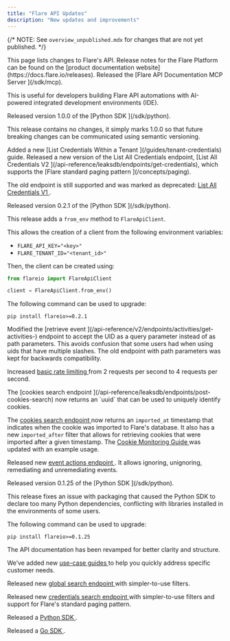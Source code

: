 ```yaml
---
title: "Flare API Updates"
description: "New updates and improvements"
---
```


{/*
NOTE: See `overview_unpublished.mdx` for changes that are not yet published.
*/}

<Note>
This page lists changes to Flare's API.
Release notes for the Flare Platform can be found on the [product documentation website](https://docs.flare.io/releases).
</Note>

<Update label="2025-07" description="MCP - July 2025">
  Released the
  [Flare API Documentation MCP Server <Icon icon="book" size={16} />](/sdk/mcp).
  
  This is useful for developers building Flare API automations with AI-powered integrated development environments (IDE).
</Update>

<Update label="2025-05-15" description="Python SDK - v1.0.0">
  Released version 1.0.0 of the
  [Python SDK <Icon icon="book" size={16} />](/sdk/python).

  This release contains no changes, it simply marks 1.0.0 so that future
  breaking changes can be communicated using semantic versioning.
</Update>

<Update label="2025-05" description="API - May 2025">
  Added a new
  [List Credentials Within a Tenant <Icon icon="book" size={16} />](/guides/tenant-credentials)
  guide.
</Update>

<Update label="2025-04" description="API - April 2025">
  Released a new version of the List All Credentials endpoint, 
  [List All Credentials V2 <Icon icon="code" size={16} />](/api-reference/leaksdb/endpoints/get-credentials),
  which supports the
  [Flare standard paging pattern <Icon icon="book" size={16} />](/concepts/paging).

  The old endpoint is still supported and was marked as deprecated:
  [List All Credentials V1 <Icon icon="code" size={16} />](/api-reference/leaksdb/endpoints/get-credentials-v1).
</Update>

<Update label="2025-02-18" description="Python SDK - v0.2.1">
  Released version 0.2.1 of the
  [Python SDK <Icon icon="book" size={16} />](/sdk/python).

  This release adds a `from_env` method to `FlareApiClient`.

  This allows the creation of a client from the following environment variables:
  - `FLARE_API_KEY="<key>"`
  - `FLARE_TENANT_ID="<tenant_id>"`

  Then, the client can be created using:
```python
from flareio import FlareApiClient

client = FlareApiClient.from_env()
```

  The following command can be used to upgrade:
  ```shell
  pip install flareio>=0.2.1
  ```
</Update>

<Update label="2025-01" description="API - January 2025">
  Modified the
  [retrieve event <Icon icon="code" size={16} />](/api-reference/v2/endpoints/activities/get-activities-)
  endpoint to accept the UID as a query parameter instead of as path parameters.
  This avoids confusion that some users had when using uids that have multiple slashes.
  The old endpoint with path parameters was kept for backwards compatibility.

  Increased
  [basic rate limiting <Icon icon="book" size={16} />](/concepts/rate-limits-and-quotas)
  from 2 requests per second to 4 requests per second.
</Update>

<Update label="2024-12" description="API - December 2024">
  The
  [cookies search endpoint <Icon icon="code" size={16} />](/api-reference/leaksdb/endpoints/post-cookies-search)
  now returns an `uuid` that can be used to uniquely identify cookies.

  The
  [cookies search endpoint <Icon icon="code" size={16} />](/api-reference/leaksdb/endpoints/post-cookies-search)
  now returns an `imported_at` timestamp that indicates when the cookie was imported to
  Flare's database. It also has a new `imported_after` filter that allows for retrieving
  cookies that were imported after a given timestamp. The
  [Cookie Monitoring Guide <Icon icon="book" size={16} />](/guides/cookie-monitoring)
  was updated with an example usage.

  Released new
  [event actions endpoint <Icon icon="code" size={16} />](/api-reference/v4/endpoints/event-actions).
  It allows ignoring, unignoring, remediating and unremediating events.
</Update>

<Update label="2024-10-22" description="Python SDK - v0.1.25">
  Released version 0.1.25 of the
  [Python SDK <Icon icon="book" size={16} />](/sdk/python).

  This release fixes an issue with packaging that caused the Python SDK to
  declare too many Python dependencies, conflicting with libraries installed
  in the environments of some users.

  The following command can be used to upgrade:
  ```shell
  pip install flareio>=0.1.25
  ```
</Update>

<Update label="2024-09" description="API - September 2024">
  The API documentation has been revamped for better clarity and structure.

  We’ve added new [use-case guides <Icon icon="book" size={16} />](/introduction/getting-started)
  to help you quickly address specific customer needs.

  Released new
  [global search endpoint <Icon icon="code" size={16} />](/api-reference/v4/endpoints/global-search)
  with simpler-to-use filters.

  Released new
  [credentials search endpoint <Icon icon="code" size={16} />](/api-reference/leaksdb/endpoints/post-credentials-search)
  with simpler-to-use filters and support for Flare's standard paging pattern.

  Released a [Python SDK <Icon icon="book" size={16} />](/sdk/python).

  Released a [Go SDK <Icon icon="book" size={16} />](/sdk/go).
</Update>
